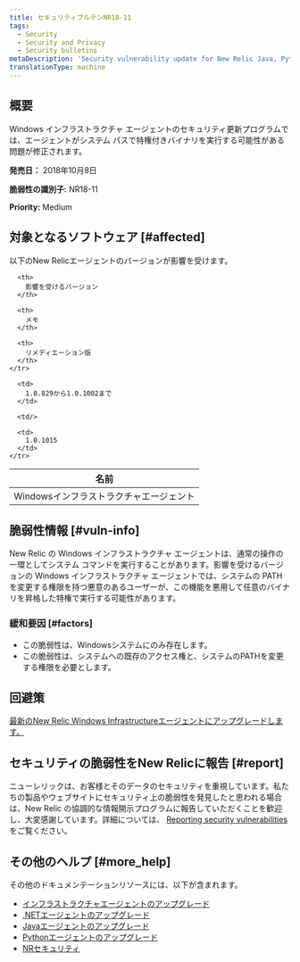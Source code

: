 ```yaml
---
title: セキュリティブルテンNR18-11
tags:
  - Security
  - Security and Privacy
  - Security bulletins
metaDescription: 'Security vulnerability update for New Relic Java, Python, and .NET agents.'
translationType: machine
---
```


## 概要

Windows インフラストラクチャ エージェントのセキュリティ更新プログラムでは、エージェントがシステム パスで特権付きバイナリを実行する可能性がある問題が修正されます。

**発売日：** 2018年10月8日

**脆弱性の識別子:** NR18-11

**Priority:** Medium

## 対象となるソフトウェア [#affected]

以下のNew Relicエージェントのバージョンが影響を受けます。

<table>
  <thead>
    <tr>
      <th>
        名前
      </th>

      <th>
        影響を受けるバージョン
      </th>

      <th>
        メモ
      </th>

      <th>
        リメディエーション版
      </th>
    </tr>
  </thead>

  <tbody>
    <tr>
      <td>
        Windowsインフラストラクチャエージェント
      </td>

      <td>
        1.0.829から1.0.1002まで
      </td>

      <td/>

      <td>
        1.0.1015
      </td>
    </tr>
  </tbody>
</table>

## 脆弱性情報 [#vuln-info]

New Relic の Windows インフラストラクチャ エージェントは、通常の操作の一環としてシステム コマンドを実行することがあります。影響を受けるバージョンの Windows インフラストラクチャ エージェントでは、システムの PATH を変更する権限を持つ悪意のあるユーザーが、この機能を悪用して任意のバイナリを昇格した特権で実行する可能性があります。

### 緩和要因 [#factors]

* この脆弱性は、Windowsシステムにのみ存在します。
* この脆弱性は、システムへの既存のアクセス権と、システムのPATHを変更する権限を必要とします。

## 回避策

[最新のNew Relic Windows Infrastructureエージェントにアップグレードします。](/docs/infrastructure/new-relic-infrastructure/installation/update-infrastructure-agent)

## セキュリティの脆弱性をNew Relicに報告 [#report]

ニューレリックは、お客様とそのデータのセキュリティを重視しています。私たちの製品やウェブサイトにセキュリティ上の脆弱性を発見したと思われる場合は、New Relic の協調的な情報開示プログラムに報告していただくことを歓迎し、大変感謝しています。詳細については、 [Reporting security vulnerabilities](/docs/security/new-relic-security/data-privacy/reporting-security-vulnerabilities) をご覧ください。

## その他のヘルプ [#more_help]

その他のドキュメンテーションリソースには、以下が含まれます。

* [インフラストラクチャエージェントのアップグレード](/docs/infrastructure/new-relic-infrastructure/installation/update-infrastructure-agent)
* [.NETエージェントのアップグレード](/docs/agents/net-agent/installation/update-net-agent)
* [Javaエージェントのアップグレード](/docs/agents/java-agent/installation/upgrade-java-agent)
* [Pythonエージェントのアップグレード](/docs/agents/python-agent/installation-configuration/upgrade-python-agent)
* [NRセキュリティ](https://newrelic.com/security "新しいウィンドウにリンクが開きます。")
